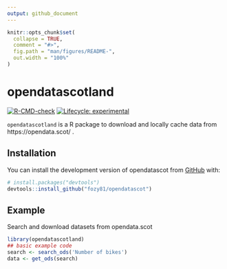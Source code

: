 ```yaml
---
output: github_document
---
```


<!-- README.md is generated from README.Rmd. Please edit that file -->

```r
knitr::opts_chunk$set(
  collapse = TRUE,
  comment = "#>",
  fig.path = "man/figures/README-",
  out.width = "100%"
)
```

# opendatascotland

<!-- badges: start -->
[![R-CMD-check](https://github.com/fozy81/opendatascot/actions/workflows/R-CMD-check.yaml/badge.svg)](https://github.com/fozy81/opendatascot/actions/workflows/R-CMD-check.yaml)
[![Lifecycle: experimental](https://img.shields.io/badge/lifecycle-experimental-orange.svg)](https://lifecycle.r-lib.org/articles/stages.html#experimental)
<!-- badges: end -->

`opendatascotland` is a R package to download and locally cache data from https://opendata.scot/ .

## Installation

You can install the development version of opendatascot from [GitHub](https://github.com/) with:

``` r
# install.packages("devtools")
devtools::install_github("fozy81/opendatascot")
```

## Example

Search and download datasets from opendata.scot

```r
library(opendatascotland)
## basic example code
search <- search_ods('Number of bikes')
data <- get_ods(search)
```
